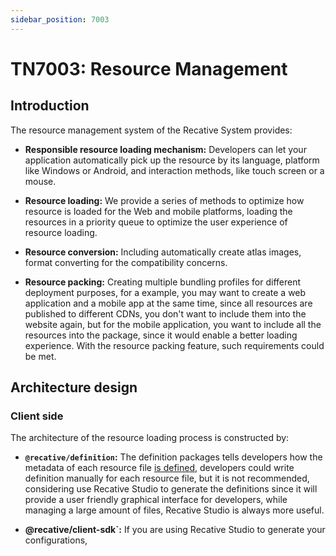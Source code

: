 ```yaml
---
sidebar_position: 7003
---
```


# TN7003: Resource Management

## Introduction

The resource management system of the Recative System provides:

- **Responsible resource loading mechanism:** Developers can let your
  application automatically pick up the resource by its language, platform like
  Windows or Android, and interaction methods, like touch screen or a mouse.

- **Resource loading:** We provide a series of methods to optimize how resource
  is loaded for the Web and mobile platforms, loading the resources in a priority
  queue to optimize the user experience of resource loading.

- **Resource conversion:** Including automatically create atlas images, format
  converting for the compatibility concerns.

- **Resource packing:** Creating multiple bundling profiles for different
  deployment purposes, for a example, you may want to create a web application
  and a mobile app at the same time, since all resources are published to
  different CDNs, you don't want to include them into the website again, but
  for the mobile application, you want to include all the resources into the
  package, since it would enable a better loading experience. With the resource
  packing feature, such requirements could be met.

## Architecture design

### Client side

The architecture of the resource loading process is constructed by:

- **`@recative/definition`:** The definition packages tells developers how the
  metadata of each resource file [is defined](/api/definitions/interface/IResourceFile),
  developers could write definition manually for each resource file, but it is
  not recommended, considering use Recative Studio to generate the definitions
  since it will provide a user friendly graphical interface for developers,
  while managing a large amount of files, Recative Studio is always more useful.

- **@recative/client-sdk`:** If you are using Recative Studio to generate your
  configurations,
